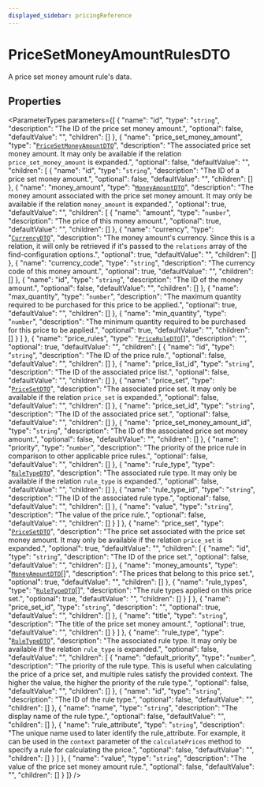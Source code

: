 ```yaml
---
displayed_sidebar: pricingReference
---
```



# PriceSetMoneyAmountRulesDTO

A price set money amount rule's data.

## Properties

<ParameterTypes parameters={[
  {
    "name": "id",
    "type": "`string`",
    "description": "The ID of the price set money amount.",
    "optional": false,
    "defaultValue": "",
    "children": []
  },
  {
    "name": "price_set_money_amount",
    "type": "[`PriceSetMoneyAmountDTO`](PriceSetMoneyAmountDTO.mdx)",
    "description": "The associated price set money amount. It may only be available if the relation `price_set_money_amount` is expanded.",
    "optional": false,
    "defaultValue": "",
    "children": [
      {
        "name": "id",
        "type": "`string`",
        "description": "The ID of a price set money amount.",
        "optional": false,
        "defaultValue": "",
        "children": []
      },
      {
        "name": "money_amount",
        "type": "[`MoneyAmountDTO`](MoneyAmountDTO.mdx)",
        "description": "The money amount associated with the price set money amount. It may only be available if the relation `money_amount` is expanded.",
        "optional": true,
        "defaultValue": "",
        "children": [
          {
            "name": "amount",
            "type": "`number`",
            "description": "The price of this money amount.",
            "optional": true,
            "defaultValue": "",
            "children": []
          },
          {
            "name": "currency",
            "type": "[`CurrencyDTO`](CurrencyDTO.mdx)",
            "description": "The money amount's currency. Since this is a relation, it will only be retrieved if it's passed to the `relations` array of the find-configuration options.",
            "optional": true,
            "defaultValue": "",
            "children": []
          },
          {
            "name": "currency_code",
            "type": "`string`",
            "description": "The currency code of this money amount.",
            "optional": true,
            "defaultValue": "",
            "children": []
          },
          {
            "name": "id",
            "type": "`string`",
            "description": "The ID of the money amount.",
            "optional": false,
            "defaultValue": "",
            "children": []
          },
          {
            "name": "max_quantity",
            "type": "`number`",
            "description": "The maximum quantity required to be purchased for this price to be applied.",
            "optional": true,
            "defaultValue": "",
            "children": []
          },
          {
            "name": "min_quantity",
            "type": "`number`",
            "description": "The minimum quantity required to be purchased for this price to be applied.",
            "optional": true,
            "defaultValue": "",
            "children": []
          }
        ]
      },
      {
        "name": "price_rules",
        "type": "[`PriceRuleDTO`](PriceRuleDTO.mdx)[]",
        "description": "",
        "optional": true,
        "defaultValue": "",
        "children": [
          {
            "name": "id",
            "type": "`string`",
            "description": "The ID of the price rule.",
            "optional": false,
            "defaultValue": "",
            "children": []
          },
          {
            "name": "price_list_id",
            "type": "`string`",
            "description": "The ID of the associated price list.",
            "optional": false,
            "defaultValue": "",
            "children": []
          },
          {
            "name": "price_set",
            "type": "[`PriceSetDTO`](PriceSetDTO.mdx)",
            "description": "The associated price set. It may only be available if the relation `price_set` is expanded.",
            "optional": false,
            "defaultValue": "",
            "children": []
          },
          {
            "name": "price_set_id",
            "type": "`string`",
            "description": "The ID of the associated price set.",
            "optional": false,
            "defaultValue": "",
            "children": []
          },
          {
            "name": "price_set_money_amount_id",
            "type": "`string`",
            "description": "The ID of the associated price set money amount.",
            "optional": false,
            "defaultValue": "",
            "children": []
          },
          {
            "name": "priority",
            "type": "`number`",
            "description": "The priority of the price rule in comparison to other applicable price rules.",
            "optional": false,
            "defaultValue": "",
            "children": []
          },
          {
            "name": "rule_type",
            "type": "[`RuleTypeDTO`](RuleTypeDTO.mdx)",
            "description": "The associated rule type. It may only be available if the relation `rule_type` is expanded.",
            "optional": false,
            "defaultValue": "",
            "children": []
          },
          {
            "name": "rule_type_id",
            "type": "`string`",
            "description": "The ID of the associated rule type.",
            "optional": false,
            "defaultValue": "",
            "children": []
          },
          {
            "name": "value",
            "type": "`string`",
            "description": "The value of the price rule.",
            "optional": false,
            "defaultValue": "",
            "children": []
          }
        ]
      },
      {
        "name": "price_set",
        "type": "[`PriceSetDTO`](PriceSetDTO.mdx)",
        "description": "The price set associated with the price set money amount. It may only be available if the relation `price_set` is expanded.",
        "optional": true,
        "defaultValue": "",
        "children": [
          {
            "name": "id",
            "type": "`string`",
            "description": "The ID of the price set.",
            "optional": false,
            "defaultValue": "",
            "children": []
          },
          {
            "name": "money_amounts",
            "type": "[`MoneyAmountDTO`](MoneyAmountDTO.mdx)[]",
            "description": "The prices that belong to this price set.",
            "optional": true,
            "defaultValue": "",
            "children": []
          },
          {
            "name": "rule_types",
            "type": "[`RuleTypeDTO`](RuleTypeDTO.mdx)[]",
            "description": "The rule types applied on this price set.",
            "optional": true,
            "defaultValue": "",
            "children": []
          }
        ]
      },
      {
        "name": "price_set_id",
        "type": "`string`",
        "description": "",
        "optional": true,
        "defaultValue": "",
        "children": []
      },
      {
        "name": "title",
        "type": "`string`",
        "description": "The title of the price set money amount.",
        "optional": true,
        "defaultValue": "",
        "children": []
      }
    ]
  },
  {
    "name": "rule_type",
    "type": "[`RuleTypeDTO`](RuleTypeDTO.mdx)",
    "description": "The associated rule type. It may only be available if the relation `rule_type` is expanded.",
    "optional": false,
    "defaultValue": "",
    "children": [
      {
        "name": "default_priority",
        "type": "`number`",
        "description": "The priority of the rule type. This is useful when calculating the price of a price set, and multiple rules satisfy the provided context. The higher the value, the higher the priority of the rule type.",
        "optional": false,
        "defaultValue": "",
        "children": []
      },
      {
        "name": "id",
        "type": "`string`",
        "description": "The ID of the rule type.",
        "optional": false,
        "defaultValue": "",
        "children": []
      },
      {
        "name": "name",
        "type": "`string`",
        "description": "The display name of the rule type.",
        "optional": false,
        "defaultValue": "",
        "children": []
      },
      {
        "name": "rule_attribute",
        "type": "`string`",
        "description": "The unique name used to later identify the rule_attribute. For example, it can be used in the `context` parameter of the `calculatePrices` method to specify a rule for calculating the price.",
        "optional": false,
        "defaultValue": "",
        "children": []
      }
    ]
  },
  {
    "name": "value",
    "type": "`string`",
    "description": "The value of the price set money amount rule.",
    "optional": false,
    "defaultValue": "",
    "children": []
  }
]} />

